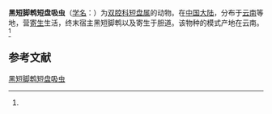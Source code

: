 {{Speciesbox
| name = 黑短脚鹎短盘吸虫
| status = 
| status_system = 
| image = 
| genus = Brachydistomum
| species = hypsipetum
| authority = (Li et al., 1978)<ref name='id9891'>{{cite web| url =http://www.bioinfo.cn/db05/BjdwSpecies.php?action=view&id=9891| title =黑短脚鹎短盘吸虫| work =《中国动物物种编目数据库》| publisher =中国科学院微生物研究所| author =中国科学院动物研究所| accessdate =2009-04-16| deadurl =yes| archiveurl =https://web.archive.org/web/20160305032228/http://www.bioinfo.cn/db05/BjdwSpecies.php?action=view&id=9891| archivedate =2016-03-05}}</ref>
}}

'''黑短脚鹎短盘吸虫'''（[[学名|学名]]：{{lang|la|''Brachydistomum hypsipetum''}}）为[[双腔科|双腔科]][[短盘属|短盘属]]的动物。在[[中国大陆|中国大陆]]，分布于[[云南|云南]]等地，营[[寄生|寄生]]生活，终末宿主黑短脚鹎以及寄生于胆道。该物种的模式产地在云南。<ref name='id9891'/>

== 参考文献 ==
{{reflist}}

{{Wikispecies|Brachydistomum hypsipetum}}

[[Category:短腺属|黑短脚鹎短盘吸虫]]


{{吸虫小作品}}